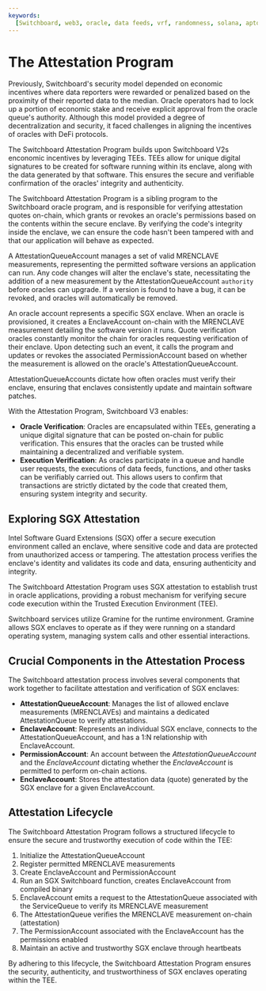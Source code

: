 ```yaml
---
keywords:
  [Switchboard, web3, oracle, data feeds, vrf, randomness, solana, aptos, near]
---
```


# The Attestation Program

Previously, Switchboard's security model depended on economic incentives where
data reporters were rewarded or penalized based on the proximity of their
reported data to the median. Oracle operators had to lock up a portion of
economic stake and receive explicit approval from the oracle queue's authority.
Although this model provided a degree of decentralization and security, it faced
challenges in aligning the incentives of oracles with DeFi protocols.

The Switchboard Attestation Program builds upon Switchboard V2s enconomic
incentives by leveraging TEEs. TEEs allow for unique digital signatures to be
created for software running within its enclave, along with the data generated
by that software. This ensures the secure and verifiable confirmation of the
oracles' integrity and authenticity.

The Switchboard Attestation Program is a sibling program to the Switchboard
oracle program, and is responsible for verifying attestation quotes on-chain,
which grants or revokes an oracle's permissions based on the contents within the
secure enclave. By verifying the code's integrity inside the enclave, we can
ensure the code hasn't been tampered with and that our application will behave
as expected.

<!--
![Attestation Program Account Decomposition](/img/arch/Attestation_Program_Account_Decomposition.png)
-->

A AttestationQueueAccount manages a set of valid MRENCLAVE measurements,
representing the permitted software versions an application can run. Any code
changes will alter the enclave's state, necessitating the addition of a new
measurement by the AttestationQueueAccount `authority` before oracles can
upgrade. If a version is found to have a bug, it can be revoked, and oracles
will automatically be removed.

An oracle account represents a specific SGX enclave. When an oracle is
provisioned, it creates a EnclaveAccount on-chain with the MRENCLAVE measurement
detailing the software version it runs. Quote verification oracles constantly
monitor the chain for oracles requesting verification of their enclave. Upon
detecting such an event, it calls the program and updates or revokes the
associated PermissionAccount based on whether the measurement is allowed on the
oracle's AttestationQueueAccount.

AttestationQueueAccounts dictate how often oracles must verify their enclave,
ensuring that enclaves consistently update and maintain software patches.

With the Attestation Program, Switchboard V3 enables:

- **Oracle Verification**: Oracles are encapsulated within TEEs, generating a
  unique digital signature that can be posted on-chain for public verification.
  This ensures that the oracles can be trusted while maintaining a decentralized
  and verifiable system.
- **Execution Verification**: As oracles participate in a queue and handle user
  requests, the executions of data feeds, functions, and other tasks can be
  verifiably carried out. This allows users to confirm that transactions are
  strictly dictated by the code that created them, ensuring system integrity and
  security.

## Exploring SGX Attestation

Intel Software Guard Extensions (SGX) offer a secure execution environment
called an enclave, where sensitive code and data are protected from unauthorized
access or tampering. The attestation process verifies the enclave's identity and
validates its code and data, ensuring authenticity and integrity.

The Switchboard Attestation Program uses SGX attestation to establish trust in
oracle applications, providing a robust mechanism for verifying secure code
execution within the Trusted Execution Environment (TEE).

Switchboard services utilize Gramine for the runtime environment. Gramine allows
SGX enclaves to operate as if they were running on a standard operating system,
managing system calls and other essential interactions.

## Crucial Components in the Attestation Process

The Switchboard attestation process involves several components that work
together to facilitate attestation and verification of SGX enclaves:

- **AttestationQueueAccount**: Manages the list of allowed enclave measurements
  (MRENCLAVEs) and maintains a dedicated AttestationQueue to verify
  attestations.
- **EnclaveAccount**: Represents an individual SGX enclave, connects to the
  AttestationQueueAccount, and has a 1:N relationship with EnclaveAccount.
- **PermissionAccount**: An account between the _AttestationQueueAccount_ and
  the _EnclaveAccount_ dictating whether the _EnclaveAccount_ is permitted to
  perform on-chain actions.
- **EnclaveAccount**: Stores the attestation data (quote) generated by the SGX
  enclave for a given EnclaveAccount.

## Attestation Lifecycle

The Switchboard Attestation Program follows a structured lifecycle to ensure the
secure and trustworthy execution of code within the TEE:

1. Initialize the AttestationQueueAccount
2. Register permitted MRENCLAVE measurements
3. Create EnclaveAccount and PermissionAccount
4. Run an SGX Switchboard function, creates EnclaveAccount from compiled binary
5. EnclaveAccount emits a request to the AttestationQueue associated with the
   ServiceQueue to verify its MRENCLAVE measurement
6. The AttestationQueue verifies the MRENCLAVE measurement on-chain
   (attestation)
7. The PermissionAccount associated with the EnclaveAccount has the permissions
   enabled
8. Maintain an active and trustworthy SGX enclave through heartbeats

By adhering to this lifecycle, the Switchboard Attestation Program ensures the
security, authenticity, and trustworthiness of SGX enclaves operating within the
TEE.
